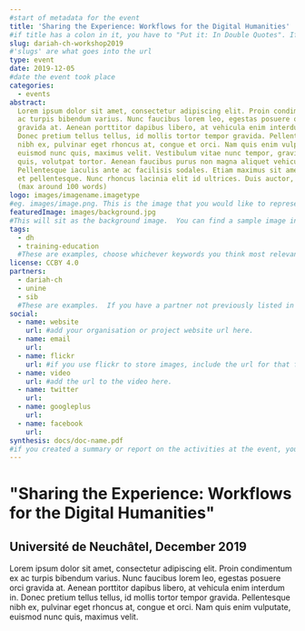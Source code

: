 ```yaml
---
#start of metadata for the event
title: 'Sharing the Experience: Workflows for the Digital Humanities'
#if title has a colon in it, you have to "Put it: In Double Quotes". If it also includes a quote, "You Can:'nest them'"
slug: dariah-ch-workshop2019
#'slugs' are what goes into the url
type: event
date: 2019-12-05
#date the event took place
categories:
  - events
abstract:
  Lorem ipsum dolor sit amet, consectetur adipiscing elit. Proin condimentum ex
  ac turpis bibendum varius. Nunc faucibus lorem leo, egestas posuere orci
  gravida at. Aenean porttitor dapibus libero, at vehicula enim interdum in.
  Donec pretium tellus tellus, id mollis tortor tempor gravida. Pellentesque
  nibh ex, pulvinar eget rhoncus at, congue et orci. Nam quis enim vulputate,
  euismod nunc quis, maximus velit. Vestibulum vitae nunc tempor, gravida diam
  quis, volutpat tortor. Aenean faucibus purus non magna aliquet vehicula.
  Pellentesque iaculis ante ac facilisis sodales. Etiam maximus sit amet felis
  et pellentesque. Nunc rhoncus lacinia elit id ultrices. Duis auctor, orci eu.
  (max around 100 words)
logo: images/imagename.imagetype
#eg. images/image.png. This is the image that you would like to represent your event.
featuredImage: images/background.jpg
#This will sit as the background image.  You can find a sample image in the 'event-template-folder/images' folder.  You should make sure that any images you use in your event are included in the 'images' folder within your event folder.
tags:
  - dh
  - training-education
  #These are examples, choose whichever keywords you think most relevant.
license: CCBY 4.0
partners:
  - dariah-ch
  - unine
  - sib
  #These are examples.  If you have a partner not previously listed in the 'organisation.yaml' file, you will need to add them.
social:
  - name: website
    url: #add your organisation or project website url here.
  - name: email
    url:
  - name: flickr
    url: #if you use flickr to store images, include the url for that flickr profile or folder here.
  - name: video
    url: #add the url to the video here.
  - name: twitter
    url:
  - name: googleplus
    url:
  - name: facebook
    url:
synthesis: docs/doc-name.pdf
#if you created a summary or report on the activities at the event, you can include it here as a .pdf.
---
```


# "Sharing the Experience: Workflows for the Digital Humanities"

## Université de Neuchâtel, December 2019

Lorem ipsum dolor sit amet, consectetur adipiscing elit. Proin condimentum ex ac
turpis bibendum varius. Nunc faucibus lorem leo, egestas posuere orci gravida
at. Aenean porttitor dapibus libero, at vehicula enim interdum in. Donec pretium
tellus tellus, id mollis tortor tempor gravida. Pellentesque nibh ex, pulvinar
eget rhoncus at, congue et orci. Nam quis enim vulputate, euismod nunc quis,
maximus velit.
